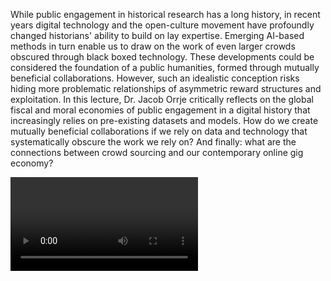While public engagement in historical research has a long history, in recent years digital technology and the open-culture movement have profoundly changed historians' ability to build on lay expertise. Emerging AI-based methods in turn enable us to draw on the work of even larger crowds obscured through black boxed technology. These developments could be considered the foundation of a public humanities, formed through mutually beneficial collaborations. However, such an idealistic conception risks hiding more problematic relationships of asymmetric reward structures and exploitation. In this lecture, Dr. Jacob Orrje critically reflects on the global fiscal and moral economies of public engagement in a digital history that increasingly relies on pre-existing datasets and models. How do we create mutually beneficial collaborations if we rely on data and technology that systematically obscure the work we rely on? And finally: what are the connections between crowd sourcing and our contemporary online gig economy?

<Video provider="youtube" id="KmRFjLPLRIc" />
